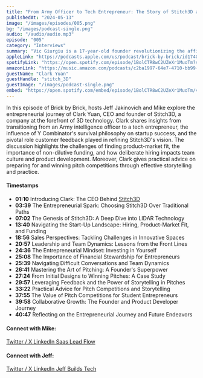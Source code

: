 ```yaml
---
title: "From Army Officer to Tech Entrepreneur: The Story of Stitch3D and the 3D Revolution"
publishedAt: "2024-05-13"
image: "/images/episodes/005.png"
bg: "/images/podcast-single.png"
audio: "/audio/audio.mp3"
episode: "005"
category: "Interviews"
summary: "Vic Giurgiu is a 17-year-old founder revolutionizing the affiliate marketing space."
appleLink: "https://podcasts.apple.com/us/podcast/brick-by-brick/id1740570090?i=1000655404689"
spotifyLink: "https://open.spotify.com/episode/1BolCTR8wC2UZeXr1MuoTm?si=091072f8bef94715"
amazonLink: "https://music.amazon.com/podcasts/c2ba1997-64e7-4710-bb99-0523cf80aa74/episodes/a5c663d8-0ad2-4972-ac0a-d1b69286c329/brick-by-brick-from-army-officer-to-tech-entrepreneur-the-story-of-stitch3d-and-the-3d-revolution"
guestName: "Clark Yuan"
guestHandle: "stitch_3D"
guestImage: "/images/podcast-single.png"
embed: "https://open.spotify.com/embed/episode/1BolCTR8wC2UZeXr1MuoTm/video?utm_source=generator"
---
```


In this episode of Brick by Brick, hosts Jeff Jakinovich and Mike explore the entrepreneurial journey of Clark Yuan, CEO and founder of Stitch3D, a company at the forefront of 3D technology. Clark shares insights from transitioning from an Army intelligence officer to a tech entrepreneur, the influence of Y Combinator's survival philosophy on startup success, and the pivotal role customer feedback played in refining Stitch3D's vision. The discussion highlights the challenges of finding product-market fit, the importance of non-dilutive funding, and how deliberate hiring impacts team culture and product development. Moreover, Clark gives practical advice on preparing for and winning pitch competitions through effective storytelling and practice.

#### Timestamps

- **01:10** Introducing Clark: The CEO Behind [Stitch3D](https://www.stitch3d.io/)
- **03:39** The Entrepreneurial Spark: Choosing Stitch3D Over Traditional Paths
- **07:02** The Genesis of Stitch3D: A Deep Dive into LIDAR Technology
- **13:40** Navigating the Start-Up Landscape: Hiring, Product-Market Fit, and Funding
- **18:56** Sales Perspectives: Tackling Challenges in Innovative Spaces
- **20:57** Leadership and Team Dynamics: Lessons from the Front Lines
- **24:36** The Entrepreneurial Mindset: Investing in Yourself
- **25:08** The Importance of Financial Stewardship for Entrepreneurs
- **25:39** Navigating Difficult Conversations and Team Dynamics
- **26:41** Mastering the Art of Pitching: A Founder's Superpower
- **27:24** From Initial Designs to Winning Pitches: A Case Study
- **29:57** Leveraging Feedback and the Power of Storytelling in Pitches
- **33:22** Practical Advice for Pitch Competitions and Storytelling
- **37:55** The Value of Pitch Competitions for Student Entrepreneurs
- **39:58** Collaborative Growth: The Founder and Product Developer Journey
- **40:47** Reflecting on the Entrepreneurial Journey and Future Endeavors

#### Connect with Mike:

<a href="https://twitter.com/MichaelScottBlu" target="_blank">
  Twitter / X
</a>

<a href="https://www.linkedin.com/in/michaelscottblumenthal/" target="_blank">
  LinkedIn
</a>

<a href="https://saasleadflow.io/" target="_blank">
  Saas Lead Flow
</a>

#### Connect with Jeff:

<a href="https://twitter.com/jeffbuildstech" target="_blank">
  Twitter / X
</a>

<a href="https://www.linkedin.com/in/jeff-jakinovich/" target="_blank">
  LinkedIn
</a>

<a href="https://jeffbuildstech.com/" target="_blank">
  Jeff Builds Tech
</a>
